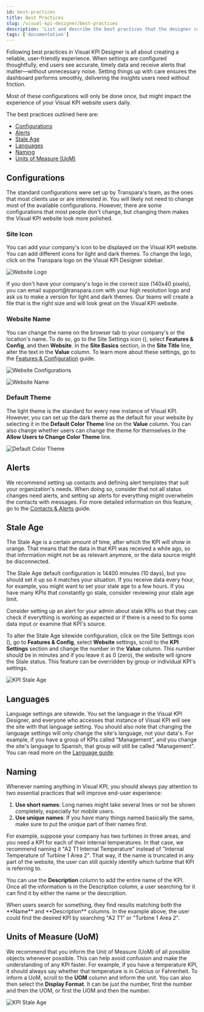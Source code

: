 ```yaml
---
id: best-practices
title: Best Practices
slug: /visual-kpi-designer/best-practices
description: 'List and describe the best practices that the designer can follow.'
tags: ['documentation']
---
```



Following best practices in Visual KPI Designer is all about creating a reliable, user-friendly experience. When settings are configured thoughtfully, end users see accurate, timely data and receive alerts that matter—without unnecessary noise. Setting things up with care ensures the dashboard performs smoothly, delivering the insights users need without friction.

<Callout type="tip" title="Do it Only Once">
Most of these configurations will only be done once, but might impact the experience of your Visual KPI website users daily.
</Callout>

The best practices outlined here are:

- [Configurations](#configurations)
- [Alerts](#alerts)
- [Stale Age](#stale-age)
- [Languages](#languages)
- [Naming](#naming)
- [Units of Measure (UoM)](#units-of-measure-uom)

## Configurations

The standard configurations were set up by Transpara's team, as the ones that most clients use or are interested in. You will likely not need to change most of the available configurations. However, there are some configurations that most people don't change, but changing them makes the Visual KPI website look more polished.

### Site Icon

You can add your company's icon to be displayed on the Visual KPI website. You can add different icons for light and dark themes. To change the logo, click on the Transpara logo on the Visual KPI Designer sidebar.

<Image
  src="media/designer/best-practices/best-practices-icon.png"
  alt="Website Logo"
/>

<Callout type="transpara" title="Logo Size">
If you don't have your company's logo in the correct size (140x40 pixels), you can email support@transpara.com with your high resolution logo and ask us to make a version for light and dark themes. Our teams will create a file that is the right size and will look great on the Visual KPI website.
</Callout>

### Website Name

You can change the name on the browser tab to your company's or the location's name. To do so, go to the Site Settings icon (<PngFont name='options28' />), select **Features & Config**, and then **Website**. In the **Site Basics** section, in the **Site Title** line, alter the text in the **Value** column. To learn more about these settings, go to the [Features & Configuration](/docs/visual-kpi-designer/settings/features-config) guide.


<Image
  src="media/designer/best-practices/best-practices-features-config.png"
  alt="Website Configurations"
/>

<Image
  src="media/designer/best-practices/best-practices-site-title.png"
  alt="Website Name"
/>

### Default Theme

The light theme is the standard for every new instance of Visual KPI. However, you can set up the dark theme as the default for your website by selecting it in the **Default Color Theme** line on the **Value** column. You can also change whether users can change the theme for themselves in the **Allow Users to Change Color Theme** line.

<Image
  src="media/designer/best-practices/best-practices-default-color-theme.png"
  alt="Default Color Theme"
/>

## Alerts

We recommend setting up contacts and defining alert templates that suit your organization's needs. When doing so, consider that not all status changes need alerts, and setting up alerts for everything might overwhelm the contacts with messages. For more detailed information on this feature, go to the [Contacts & Alerts](/docs/visual-kpi-designer/settings/contacts-alerts) guide.

## Stale Age

The Stale Age is a certain amount of time, after which the KPI will show in orange. That means that the data in that KPI was received a while ago, so that information might not be as relevant anymore, or the data source might be disconnected.

The Stale Age default configuration is 14400 minutes (10 days), but you should set it up so it matches your situation. If you receive data every hour, for example, you might want to set your stale age to a few hours. If you have many KPIs that constantly go stale, consider reviewing your stale age limit.

<Callout type="tip" title="Stale Age Alert">
Consider setting up an alert for your admin about stale KPIs so that they can check if everything is working as expected or if there is a need to fix some data input or examine that KPI's source.
</Callout>

To alter the Stale Age sitewide configuration, click on the Site Settings icon (<PngFont name='options28' />), go to **Features & Config**, select **Website** settings, scroll to the **KPI Settings** section and change the number in the **Value** column. This number should be in minutes and if you leave it as 0 (zero), the website will ignore the Stale status. This feature can be overridden by group or individual KPI's settings.

<Image
  src="media/designer/best-practices/best-practices-kpi-stale-age.png"
  alt="KPI Stale Age"
/>

## Languages

Language settings are sitewide. You set the language in the Visual KPI Designer, and everyone who accesses that instance of Visual KPI will see the site with that language setting. You should also note that changing the language settings will only change the site's language, not your data's. For example, if you have a group of KPIs called "Management", and you change the site's language to Spanish, that group will still be called "Management". You can read more on the [Language guide](/docs/visual-kpi-designer/settings/advanced#language).

## Naming

Whenever naming anything in Visual KPI, you should always pay attention to two essential practices that will improve end-user experience:

1. **Use short names**: Long names might take several lines or not be shown completely, especially for mobile users.
2. **Use unique names**: If you have many things named basically the same, make sure to put the unique part of their names first.

For example, suppose your company has two turbines in three areas, and you need a KPI for each of their internal temperatures. In that case, we recommend naming it "A2 T1 Internal Temperature" instead of "Internal Temperature of Turbine 1 Area 2". That way, if the name is truncated in any part of the website, the user can still quickly identify which turbine that KPI is referring to.

You can use the **Description** column to add the entire name of the KPI. Once all the information is in the Description column, a user searching for it can find it by either the name or the description.

<Callout type="tip" title="Search">
When users search for something, they find results matching both the **Name** and **Description** columns. In the example above, the user could find the desired KPI by searching "A2 T1" or "Turbine 1 Area 2".
</Callout>

## Units of Measure (UoM)

We recommend that you inform the Unit of Measure (UoM) of all possible objects whenever possible. This can help avoid confusion and make the understanding of any KPI faster. For example, if you have a temperature KPI, it should always say whether that temperature is in Celcius or Fahrenheit. To inform a UoM, scroll to the **UOM** column and inform the unit. You can also then select the **Display Format**. It can be just the number, first the number and then the UOM, or first the UOM and then the number.

<Image
  src="media/designer/best-practices/best-practices-units-of-measurement.png"
  alt="KPI Stale Age"
/>